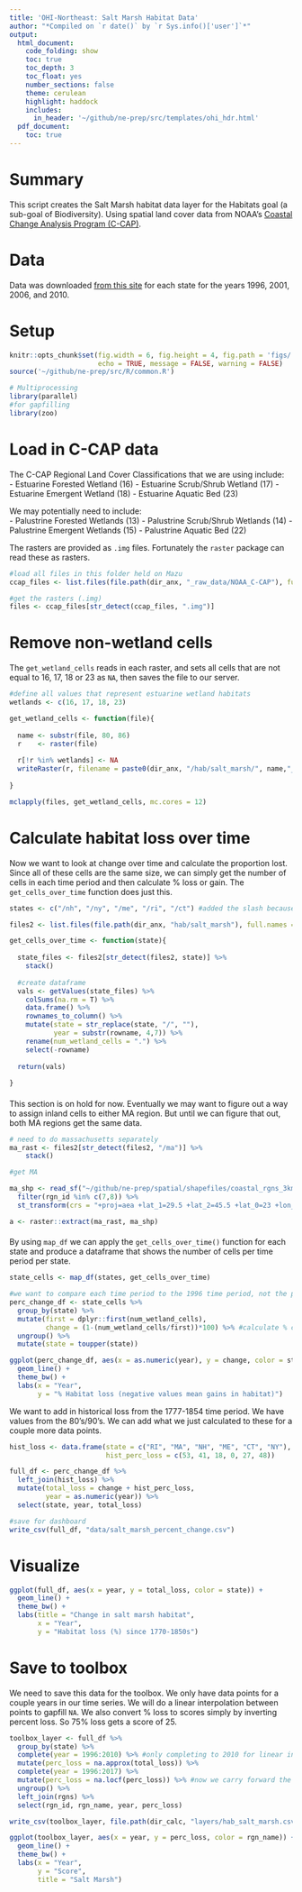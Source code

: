 ```yaml
---
title: 'OHI-Northeast: Salt Marsh Habitat Data'
author: "*Compiled on `r date()` by `r Sys.info()['user']`*"
output: 
  html_document:
    code_folding: show
    toc: true
    toc_depth: 3
    toc_float: yes
    number_sections: false
    theme: cerulean
    highlight: haddock
    includes: 
      in_header: '~/github/ne-prep/src/templates/ohi_hdr.html'
  pdf_document:
    toc: true
---
```


# Summary
This script creates the Salt Marsh habitat data layer for the Habitats goal (a sub-goal of Biodiversity). Using spatial land cover data from NOAA's [Coastal Change Analysis Program (C-CAP)](https://coast.noaa.gov/digitalcoast/data/ccapregional.html). 

# Data

Data was downloaded [from this site](https://coast.noaa.gov/ccapftp/#/) for each state for the years 1996, 2001, 2006, and 2010.

# Setup

```r
knitr::opts_chunk$set(fig.width = 6, fig.height = 4, fig.path = 'figs/',
                      echo = TRUE, message = FALSE, warning = FALSE)
source('~/github/ne-prep/src/R/common.R')

# Multiprocessing
library(parallel)
#for gapfilling
library(zoo)
```

# Load in C-CAP data

The C-CAP Regional Land Cover Classifications that we are using include:  
- Estuarine Forested Wetland (16)
- Estuarine Scrub/Shrub Wetland (17)
- Estuarine Emergent Wetland (18)
- Estuarine Aquatic Bed (23)

We may potentially need to include:  
- Palustrine Forested Wetlands (13)
- Palustrine Scrub/Shrub Wetlands (14)
- Palustrine Emergent Wetlands (15)
- Palustrine Aquatic Bed (22)

The rasters are provided as `.img` files. Fortunately the `raster` package can read these as rasters.
```r
#load all files in this folder held on Mazu
ccap_files <- list.files(file.path(dir_anx, "_raw_data/NOAA_C-CAP"), full.names = T, recursive = T)

#get the rasters (.img)
files <- ccap_files[str_detect(ccap_files, ".img")]
```

# Remove non-wetland cells

The `get_wetland_cells` reads in each raster, and sets all cells that are not equal to 16, 17, 18 or 23 as `NA`, then saves the file to our server.
```r
#define all values that represent estuarine wetland habitats
wetlands <- c(16, 17, 18, 23)

get_wetland_cells <- function(file){
  
  name <- substr(file, 80, 86)
  r    <- raster(file)
  
  r[!r %in% wetlands] <- NA
  writeRaster(r, filename = paste0(dir_anx, "/hab/salt_marsh/", name,"_wetland_cells.tif"), overwrite = T)
  
}

mclapply(files, get_wetland_cells, mc.cores = 12)
```

# Calculate habitat loss over time

Now we want to look at change over time and calculate the proportion lost. Since all of these cells are the same size, we can simply get the number of cells in each time period and then calculate % loss or gain. The `get_cells_over_time` function does just this.

```r
states <- c("/nh", "/ny", "/me", "/ri", "/ct") #added the slash because "me" was bringing all rasters

files2 <- list.files(file.path(dir_anx, "hab/salt_marsh"), full.names = T)

get_cells_over_time <- function(state){
  
  state_files <- files2[str_detect(files2, state)] %>%
    stack()
  
  #create dataframe
  vals <- getValues(state_files) %>% 
    colSums(na.rm = T) %>%
    data.frame() %>%
    rownames_to_column() %>%
    mutate(state = str_replace(state, "/", ""),
           year = substr(rowname, 4,7)) %>%
    rename(num_wetland_cells = ".") %>%
    select(-rowname)
  
  return(vals)
  
}
```

####

This section is on hold for now. Eventually we may want to figure out a way to assign inland cells to either MA region. But until we can figure that out, both MA regions get the same data.
```r
# need to do massachusetts separately
ma_rast <- files2[str_detect(files2, "/ma")] %>%
    stack()

#get MA

ma_shp <- read_sf("~/github/ne-prep/spatial/shapefiles/coastal_rgns_3km_inland_buffer.shp") %>%
  filter(rgn_id %in% c(7,8)) %>%
  st_transform(crs = "+proj=aea +lat_1=29.5 +lat_2=45.5 +lat_0=23 +lon_0=-96 +x_0=0 +y_0=0 +ellps=GRS80 +towgs84=0,0,0,0,0,0,0 +units=m +no_defs") #transform to the same CRS as the C-CAP data.

a <- raster::extract(ma_rast, ma_shp)
```

####

By using `map_df` we can apply the `get_cells_over_time()` function for each state and produce a dataframe that shows the number of cells per time period per state.

```r
state_cells <- map_df(states, get_cells_over_time) 

#we want to compare each time period to the 1996 time period, not the previous one
perc_change_df <- state_cells %>%
  group_by(state) %>%
  mutate(first = dplyr::first(num_wetland_cells),
         change = (1-(num_wetland_cells/first))*100) %>% #calculate % change from 1996
  ungroup() %>%
  mutate(state = toupper(state))

ggplot(perc_change_df, aes(x = as.numeric(year), y = change, color = state)) +
  geom_line() +
  theme_bw() +
  labs(x = "Year",
       y = "% Habitat loss (negative values mean gains in habitat)")
```

We want to add in historical loss from the 1777-1854 time period. We have values from the 80's/90's. We can add what we just calculated to these for a couple more data points.

```r
hist_loss <- data.frame(state = c("RI", "MA", "NH", "ME", "CT", "NY"),
                        hist_perc_loss = c(53, 41, 18, 0, 27, 48))

full_df <- perc_change_df %>%
  left_join(hist_loss) %>%
  mutate(total_loss = change + hist_perc_loss,
         year = as.numeric(year)) %>%
  select(state, year, total_loss)

#save for dashboard
write_csv(full_df, "data/salt_marsh_percent_change.csv")
```

# Visualize

```r
ggplot(full_df, aes(x = year, y = total_loss, color = state)) +
  geom_line() +
  theme_bw() +
  labs(title = "Change in salt marsh habitat",
       x = "Year",
       y = "Habitat loss (%) since 1770-1850s")
```

# Save to toolbox

We need to save this data for the toolbox. We only have data points for a couple years in our time series. We will do a linear interpolation between points to gapfill `NA`. We also convert % loss to scores simply by inverting percent loss. So 75% loss gets a score of 25.

```r
toolbox_layer <- full_df %>%
  group_by(state) %>%
  complete(year = 1996:2010) %>% #only completing to 2010 for linear interpolation
  mutate(perc_loss = na.approx(total_loss)) %>%
  complete(year = 1996:2017) %>%
  mutate(perc_loss = na.locf(perc_loss)) %>% #now we carry forward the 2010 value for all years to 2017
  ungroup() %>%
  left_join(rgns) %>%
  select(rgn_id, rgn_name, year, perc_loss)

write_csv(toolbox_layer, file.path(dir_calc, "layers/hab_salt_marsh.csv"))

ggplot(toolbox_layer, aes(x = year, y = perc_loss, color = rgn_name)) +
  geom_line() +
  theme_bw() +
  labs(x = "Year",
       y = "Score",
       title = "Salt Marsh")
```



















